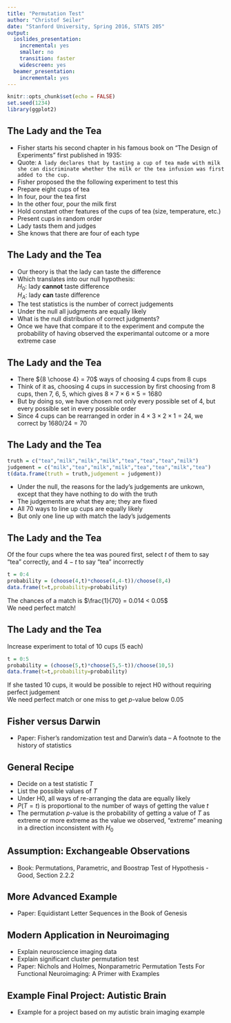 ```yaml
---
title: "Permutation Test"
author: "Christof Seiler"
date: "Stanford University, Spring 2016, STATS 205"
output:
  ioslides_presentation:
    incremental: yes
    smaller: no
    transition: faster
    widescreen: yes
  beamer_presentation:
    incremental: yes
---
```


```r
knitr::opts_chunk$set(echo = FALSE)
set.seed(1234)
library(ggplot2)
```

## The Lady and the Tea

* Fisher starts his second chapter in his famous book on "The Design of Experiments" first published in 1935:
* Quote: ``A lady declares that by tasting a cup of tea made with milk she can discriminate whether the milk or the tea infusion was first added to the cup.``
* Fisher proposed the the following experiment to test this
* Prepare eight cups of tea
* In four, pour the tea first
* In the other four, pour the milk first
* Hold constant other features of the cups of tea (size, temperature, etc.)
* Present cups in random order
* Lady tasts them and judges
* She knows that there are four of each type

## The Lady and the Tea

* Our theory is that the lady can taste the difference
* Which translates into our null hypothesis:  
$H_0:$ lady **cannot** taste difference  
$H_A:$ lady **can** taste difference
* The test statistics is the number of correct judgements
* Under the null all judgments are equally likely
* What is the null distribution of correct judgments?
* Once we have that compare it to the experiment and compute the probability of having observed the experimantal outcome or a more extreme case

## The Lady and the Tea

* There ${8 \choose 4} = 70$ ways of choosing 4 cups from 8 cups
* Think of it as, choosing 4 cups in succession by first choosing from 8 cups, then 7, 6, 5, which gives $8 \times 7 \times 6 \times 5 = 1680$
* But by doing so, we have chosen not only every possible set of 4, but every possible set in every possible order
* Since 4 cups can be rearranged in order in $4 \times 3 \times 2 \times 1 = 24$, we correct by $1680/24 = 70$

## The Lady and the Tea

```r
truth = c("tea","milk","milk","milk","tea","tea","tea","milk")
judgement = c("milk","tea","milk","milk","tea","tea","milk","tea")
t(data.frame(truth = truth,judgement = judgement))
```

* Under the null, the reasons for the lady's judgements are unkown, except that they have nothing to do with the truth
* The judgements are what they are; they are fixed
* All $70$ ways to line up cups are equally likely
* But only one line up with match the lady's judgements

## The Lady and the Tea

Of the four cups where the tea was poured first, select $t$ of them to say "tea" correctly, and $4−t$ to say "tea" incorrectly

```r
t = 0:4
probability = (choose(4,t)*choose(4,4-t))/choose(8,4)
data.frame(t=t,probability=probability)
```

The chances of a match is $\frac{1}{70} = 0.014 < 0.05$  
We need perfect match!

## The Lady and the Tea

Increase experiment to total of 10 cups (5 each)

```r
t = 0:5
probability = (choose(5,t)*choose(5,5-t))/choose(10,5)
data.frame(t=t,probability=probability)
```

If she tasted 10 cups, it would be possible to reject H0 without requiring perfect judgement  
We need perfect match or one miss to get $p$-value below $0.05$

## Fisher versus Darwin

* Paper: Fisher’s randomization test and Darwin's data – A footnote to the history of statistics

## General Recipe

* Decide on a test statistic $T$
* List the possible values of $T$
* Under H0, all ways of re-arranging the data are equally likely
* $P(T = t)$ is proportional to the number of ways of getting the value $t$
* The permutation $p$-value is the probability of getting a value of $T$ as extreme or more extreme as the value we observed, "extreme" meaning in a direction inconsistent with $H_0$

## Assumption: Exchangeable Observations

* Book: Permutations, Parametric, and Boostrap Test of Hypothesis - Good, Section 2.2.2

## More Advanced Example

* Paper: Equidistant Letter Sequences in the Book of Genesis

## Modern Application in Neuroimaging

* Explain neuroscience imaging data
* Explain significant cluster permutation test
* Paper: Nichols and Holmes, Nonparametric Permutation Tests For Functional Neuroimaging: A Primer with Examples

## Example Final Project: Autistic Brain

* Example for a project based on my autistic brain imaging example
